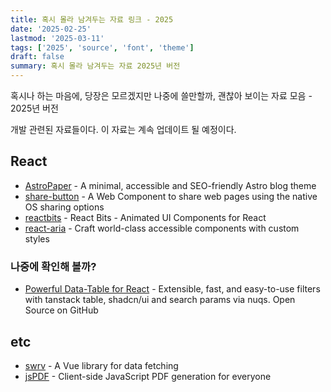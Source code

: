 ```yaml
---
title: 혹시 몰라 남겨두는 자료 링크 - 2025
date: '2025-02-25'
lastmod: '2025-03-11'
tags: ['2025', 'source', 'font', 'theme']
draft: false
summary: 혹시 몰라 남겨두는 자료 2025년 버전
---
```


혹시나 하는 마음에, 당장은 모르겠지만 나중에 쓸만할까, 괜찮아 보이는 자료 모음 - 2025년 버전

개발 관련된 자료들이다. 이 자료는 계속 업데이트 될 예정이다.

## React

- [AstroPaper](https://github.com/satnaing/astro-paper) - A minimal, accessible and SEO-friendly Astro blog theme
- [share-button](https://github.com/daviddarnes/share-button) - A Web Component to share web pages using the native OS sharing options
- [reactbits](https://www.reactbits.dev/) - React Bits - Animated UI Components for React
- [react-aria](https://react-spectrum.adobe.com/react-aria/index.html) - Craft world-class accessible components with custom styles

### 나중에 확인해 볼까?

- [Powerful Data-Table for React](https://data-table.openstatus.dev/) - Extensible, fast, and easy-to-use filters with tanstack table, shadcn/ui and search params via nuqs. Open Source on GitHub

## etc

- [swrv](https://docs-swrv.netlify.app/) - A Vue library for data fetching
- [jsPDF](https://github.com/parallax/jsPDF) - Client-side JavaScript PDF generation for everyone
